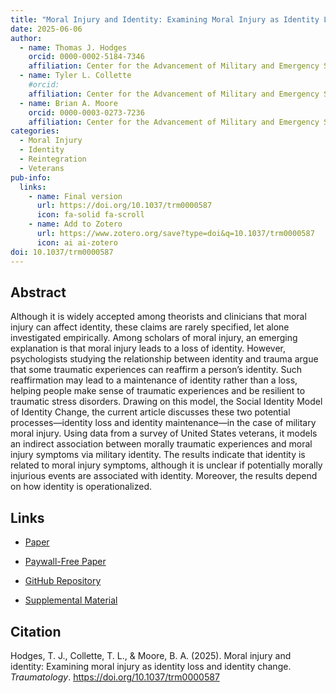 ```yaml
---
title: "Moral Injury and Identity: Examining Moral Injury as Identity Loss and Identity Change"
date: 2025-06-06
author:
  - name: Thomas J. Hodges
    orcid: 0000-0002-5184-7346
    affiliation: Center for the Advancement of Military and Emergency Services (AMES) Research, Kennesaw State University
  - name: Tyler L. Collette
    #orcid:
    affiliation: Center for the Advancement of Military and Emergency Services (AMES) Research, Kennesaw State University
  - name: Brian A. Moore
    orcid: 0000-0003-0273-7236
    affiliation: Center for the Advancement of Military and Emergency Services (AMES) Research, Kennesaw State University
categories:
  - Moral Injury
  - Identity
  - Reintegration
  - Veterans
pub-info:
  links:
    - name: Final version
      url: https://doi.org/10.1037/trm0000587
      icon: fa-solid fa-scroll
    - name: Add to Zotero
      url: https://www.zotero.org/save?type=doi&q=10.1037/trm0000587
      icon: ai ai-zotero
doi: 10.1037/trm0000587
---
```


## Abstract

Although it is widely accepted among theorists and clinicians that moral injury can affect identity, these claims are rarely specified, let alone investigated empirically. Among scholars of moral injury, an emerging explanation is that moral injury leads to a loss of identity. However, psychologists studying the relationship between identity and trauma argue that some traumatic experiences can reaffirm a person’s identity. Such reaffirmation may lead to a maintenance of identity rather than a loss, helping people make sense of traumatic experiences and be resilient to traumatic stress disorders. Drawing on this model, the Social Identity Model of Identity Change, the current article discusses these two potential processes—identity loss and identity maintenance—in the case of military moral injury. Using data from a survey of United States veterans, it models an indirect association between morally traumatic experiences and moral injury symptoms via military identity. The results indicate that identity is related to moral injury symptoms, although it is unclear if potentially morally injurious events are associated with identity. Moreover, the results depend on how identity is operationalized.\

## Links

-   [Paper](https://doi.org/10.1037/trm0000587)

<!-- -->

-   [Paywall-Free Paper](https://www.researchgate.net/publication/392357064_Moral_injury_and_identity_Examining_moral_injury_as_identity_loss_and_identity_change)

-   [GitHub Repository](https://github.com/TJH-RESEARCH/moral-injury-identity)

-   [Supplemental Material](https://osf.io/j37xp/)

## Citation

Hodges, T. J., Collette, T. L., & Moore, B. A. (2025). Moral injury and identity: Examining moral injury as identity loss and identity change. *Traumatology*. <https://doi.org/10.1037/trm0000587>
